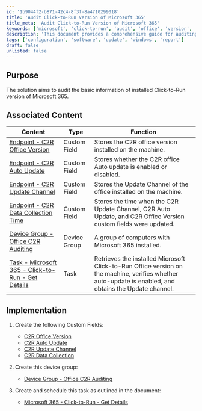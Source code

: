 ```yaml
---
id: '1b9044f2-b871-42c4-8f3f-8a4710299018'
title: 'Audit Click-to-Run Version of Microsoft 365'
title_meta: 'Audit Click-to-Run Version of Microsoft 365'
keywords: ['microsoft', 'click-to-run', 'audit', 'office', 'version', 'update', 'channel', 'auto-update']
description: 'This document provides a comprehensive guide for auditing the Click-to-Run version of Microsoft 365, including the creation of custom fields, device groups, and scheduled tasks to gather essential information about the installed Office version and its update settings.'
tags: ['configuration', 'software', 'update', 'windows', 'report']
draft: false
unlisted: false
---
```

## Purpose

The solution aims to audit the basic information of installed Click-to-Run version of Microsoft 365.

## Associated Content

| Content                                                                                     | Type          | Function                                                                                                      |
|---------------------------------------------------------------------------------------------|---------------|--------------------------------------------------------------------------------------------------------------|
| [Endpoint - C2R Office Version](https://proval.itglue.com/DOC-5078775-17917395)           | Custom Field  | Stores the C2R office version installed on the machine.                                                    |
| [Endpoint - C2R Auto Update](https://proval.itglue.com/DOC-5078775-17917401)             | Custom Field  | Stores whether the C2R office Auto update is enabled or disabled.                                          |
| [Endpoint - C2R Update Channel](https://proval.itglue.com/DOC-5078775-17917393)          | Custom Field  | Stores the Update Channel of the office installed on the machine.                                          |
| [Endpoint - C2R Data Collection Time](https://proval.itglue.com/DOC-5078775-17917394)    | Custom Field  | Stores the time when the C2R Update Channel, C2R Auto Update, and C2R Office Version custom fields were updated. |
| [Device Group - Office C2R Auditing](https://proval.itglue.com/DOC-5078775-17917403)     | Device Group  | A group of computers with Microsoft 365 installed.                                                         |
| [Task - Microsoft 365 - Click-to-Run - Get Details](https://proval.itglue.com/DOC-5078775-17917390) | Task          | Retrieves the installed Microsoft Click-to-Run Office version on the machine, verifies whether auto-update is enabled, and obtains the Update channel. |

## Implementation

1. Create the following Custom Fields:
   - [C2R Office Version](https://proval.itglue.com/DOC-5078775-17917395)
   - [C2R Auto Update](https://proval.itglue.com/DOC-5078775-17917401)
   - [C2R Update Channel](https://proval.itglue.com/DOC-5078775-17917393)
   - [C2R Data Collection](https://proval.itglue.com/DOC-5078775-17917394)

2. Create this device group:
   - [Device Group - Office C2R Auditing](https://proval.itglue.com/DOC-5078775-17917403)

3. Create and schedule this task as outlined in the document:
   - [Microsoft 365 - Click-to-Run - Get Details](https://proval.itglue.com/DOC-5078775-17917390)












